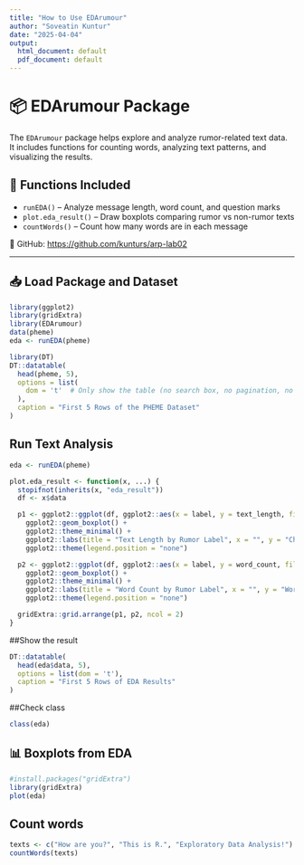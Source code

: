 ```yaml
---
title: "How to Use EDArumour"
author: "Soveatin Kuntur"
date: "2025-04-04"
output:
  html_document: default
  pdf_document: default
---
```


# 📦 EDArumour Package

The `EDArumour` package helps explore and analyze rumor-related text data.\
It includes functions for counting words, analyzing text patterns, and visualizing the results.

## 🔧 Functions Included

-   `runEDA()` – Analyze message length, word count, and question marks
-   `plot.eda_result()` – Draw boxplots comparing rumor vs non-rumor texts
-   `countWords()` – Count how many words are in each message

🔗 GitHub: <https://github.com/kunturs/arp-lab02>

------------------------------------------------------------------------

## 📥 Load Package and Dataset

```r
library(ggplot2)
library(gridExtra)
library(EDArumour)  
data(pheme)
eda <- runEDA(pheme)
```

```r
library(DT)
DT::datatable(
  head(pheme, 5),
  options = list(
    dom = 't'  # Only show the table (no search box, no pagination, no dropdown)
  ),
  caption = "First 5 Rows of the PHEME Dataset"
)
```

## Run Text Analysis

```r
eda <- runEDA(pheme)
```
```r
plot.eda_result <- function(x, ...) {
  stopifnot(inherits(x, "eda_result"))
  df <- x$data

  p1 <- ggplot2::ggplot(df, ggplot2::aes(x = label, y = text_length, fill = label)) +
    ggplot2::geom_boxplot() +
    ggplot2::theme_minimal() +
    ggplot2::labs(title = "Text Length by Rumor Label", x = "", y = "Characters") +
    ggplot2::theme(legend.position = "none")

  p2 <- ggplot2::ggplot(df, ggplot2::aes(x = label, y = word_count, fill = label)) +
    ggplot2::geom_boxplot() +
    ggplot2::theme_minimal() +
    ggplot2::labs(title = "Word Count by Rumor Label", x = "", y = "Words") +
    ggplot2::theme(legend.position = "none")

  gridExtra::grid.arrange(p1, p2, ncol = 2)
}
```

##Show the result 

```r
DT::datatable(
  head(eda$data, 5),
  options = list(dom = 't'),
  caption = "First 5 Rows of EDA Results"
)
```

##Check class

```r
class(eda)

````


## 📊 Boxplots from EDA

```r
#install.packages("gridExtra")
library(gridExtra)
plot(eda)
```

## Count words
```r
texts <- c("How are you?", "This is R.", "Exploratory Data Analysis!")
countWords(texts)
```

